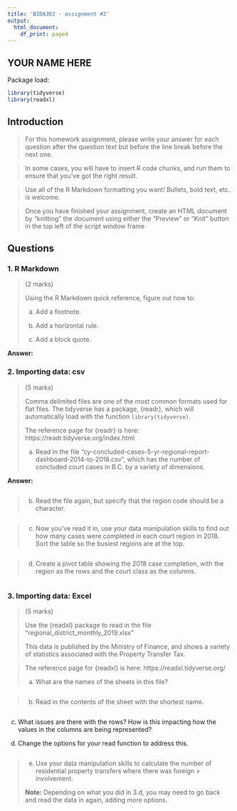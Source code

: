 ```yaml
---
title: 'BIDA302 - assignment #2'
output:
  html_document:
    df_print: paged
---
```


## YOUR NAME HERE


Package load:
```r
library(tidyverse)
library(readxl)
```


## Introduction

> For this homework assignment, please write your answer for each question after the question text but before the line break before the next one.

> In some cases, you will have to insert R code chunks, and run them to ensure that you've got the right result.

> Use all of the R Markdown formatting you want! Bullets, bold text, etc. is welcome.

> Once you have finished your assignment, create an HTML document by "knitting" the document using either the "Preview" or "Knit" button in the top left of the script window frame


## Questions


### 1. R Markdown
> (2 marks)
>
> Using the R Markdown quick reference, figure out how to:
>
> a. Add a footnote.
>
> b. Add a horizontal rule.
>
> c. Add a block quote.


**Answer:**




### 2. Importing data: csv
> (5 marks)
>
> Comma delimited files are one of the most common formats used for flat files. The tidyverse has a package, {readr}, which will automatically load with the function `library(tidyverse)`.
>
> The reference page for {readr} is here: https://readr.tidyverse.org/index.html
>
>
> a. Read in the file "cy-concluded-cases-5-yr-regional-report-dashboard-2014-to-2018.csv", which has the number of concluded court cases in B.C. by a variety of dimensions.
> 

<!--
The file is sourced from here: 
> https://catalogue.data.gov.bc.ca/dataset/courts-concluded-cases-5-yr-regional-report-dashboard-2014-2018
-->

**Answer:**

```r


```

> b. Read the file again, but specify that the region code should be a character.

```r



```


>c. Now you've read it in, use your data manipulation skills to find out how many cases were completed in each court region in 2018. Sort the table so the busiest regions are at the top.


```r



```

> d. Create a pivot table showing the 2018 case completion, with the region as the rows and the court class as the columns. 

```r



```


### 3. Importing data: Excel
> (5 marks)
>
> Use the {readxl} package to read in the file "regional_district_monthly_2019.xlsx" 
>
> This data is published by the Ministry of Finance, and shows a variety of statistics associated with the Property Transfer Tax.

<!-- The website source for the data is here: https://catalogue.data.gov.bc.ca/dataset/property-transfer-tax-data-2019 -->



>
> The reference page for {readxl} is here: https://readxl.tidyverse.org/
>
>
>a. What are the names of the sheets in this file?

```r

```

> b. Read in the contents of the sheet with the shortest name.

```r


```

c. What issues are there with the rows? How is this impacting how the values in the columns are being represented?

d. Change the options for your read function to address this.

```r

```

> 
> e. Use your data manipulation skills to calculate the number of residential property transfers where there was foreign > involvement.
> 
> **Note:** Depending on what you did in 3.d, you may need to go back and read the data in again, adding more options.


```r

```

